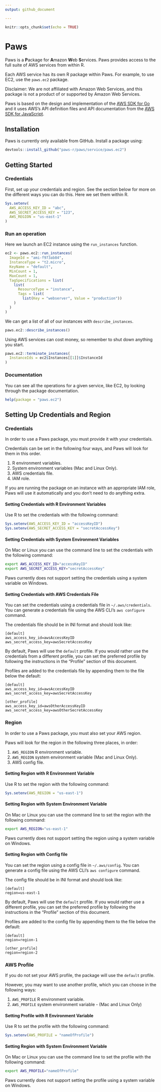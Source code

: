 ```yaml
---
output: github_document

---
```


```r
knitr::opts_chunk$set(echo = TRUE)
```

# Paws

Paws is a **P**ackage for **A**mazon **W**eb **S**ervices. Paws provides
access to the full suite of AWS services from within R.

Each AWS service has its own R package within Paws. For example, to use EC2, use
the `paws.ec2` package.

Disclaimer: We are not affiliated with Amazon Web Services, and this package is
not a product of or supported by Amazon Web Services.

Paws is based on the design and implementation of the 
[AWS SDK for Go](https://github.com/aws/aws-sdk-go) and it uses AWS's API 
definition files and API documentation from the 
[AWS SDK for JavaScript](https://github.com/aws/aws-sdk-js).

## Installation

Paws is currently only available from GitHub. Install a package using:

```r
devtools::install_github("paws-r/paws/service/paws.ec2")
```


## Getting Started

### Credentials

First, set up your credentials and region. See the section below for more on the
different ways you can do this. Here we set them within R.

```r
Sys.setenv(
  AWS_ACCESS_KEY_ID = "abc",
  AWS_SECRET_ACCESS_KEY = "123",
  AWS_REGION = "us-east-1"
)
```

### Run an operation

Here we launch an EC2 instance using the `run_instances` function.

```r
ec2 <- paws.ec2::run_instances(
  ImageId = "ami-f973ab84",
  InstanceType = "t2.micro",
  KeyName = "default",
  MinCount = 1,
  MaxCount = 1,
  TagSpecifications = list(
    list(
      ResourceType = "instance",
      Tags = list(
        list(Key = "webserver", Value = "production"))
    )
  )
)
```

We can get a list of all of our instances with `describe_instances`.

```r
paws.ec2::describe_instances()
```

Using AWS services can cost money, so remember to shut down anything you start.

```r
paws.ec2::terminate_instances(
  InstanceIds = ec2$Instances[[1]]$InstanceId
)
```

### Documentation

You can see all the operations for a given service, like EC2, by looking through
the package documentation.

```r
help(package = "paws.ec2")
```


## Setting Up Credentials and Region

### Credentials

In order to use a Paws package, you must provide it with your credentials.

Credentials can be set in the following four ways, and Paws will look for them
in this order.

1. R environment variables.
2. System environment variables (Mac and Linux Only).
3. AWS credentials file.
4. IAM role.

If you are running the package on an instance with an appropriate IAM role,
Paws will use it automatically and you don't need to do anything extra.


#### Setting Credentials with R Environment Variables
Use R to set the credentials with the following command:
```r
Sys.setenv(AWS_ACCESS_KEY_ID = "accessKeyID")
Sys.setenv(AWS_SECRET_ACCESS_KEY = "secretAccessKey")
```

#### Setting Credentials with System Environment Variables
On Mac or Linux you can use the command line to set the credentials with the
following command:
```bash
export AWS_ACCESS_KEY_ID="accessKeyID"
export AWS_SECRET_ACCESS_KEY="secretAccessKey"
```

Paws currently does not support setting the credentials using a system
variable on Windows.

#### Setting Credentials with AWS Credentials File
You can set the credentials using a credentials file in `~/.aws/credentials`.
You can generate a credentials file using the AWS CLI's `aws configure` command.

The credentials file should be in INI format and should look like:
```
[default]
aws_access_key_id=awsAccessKeyID
aws_secret_access_key=awsSecretAccessKey
```

By default, Paws will use the `default` profile. If you would
rather use the credentials from a different profile, you can set the preferred
profile by following the instructions in the "Profile" section of this
document.

Profiles are added to the credentials file by appending them to the file below
the default:
```
[default]
aws_access_key_id=awsAccessKeyID
aws_secret_access_key=awsSecretAccessKey

[other_profile]
aws_access_key_id=awsOtherAccessKeyID
aws_secret_access_key=awsOtherSecretAccessKey
```

### Region
In order to use a Paws package, you must also set your AWS region.

Paws will look for the region in the following three places, in order:

1. `AWS_REGION` R environment variable.
2. `AWS_REGION` system environment variable (Mac and Linux Only).
3. AWS config file.

#### Setting Region with R Environment Variable
Use R to set the region with the following command:

```r
Sys.setenv(AWS_REGION = "us-east-1")
```

#### Setting Region with System Environment Variable
On Mac or Linux you can use the command line to set the region with the
following command:

```bash
export AWS_REGION="us-east-1"
```

Paws currently does not support setting the region using a system
variable on Windows.

#### Setting Region with Config file
You can set the region using a config file in `~/.aws/config`. You can generate
a config file using the AWS CLI's `aws configure` command.

The config file should be in INI format and should look like:

```
[default]
region=us-east-1
```

By default, Paws will use the `default` profile. If you would rather use a 
different profile, you can set the preferred profile by following the 
instructions in the "Profile" section of this document.

Profiles are added to the config file by appending them to the file below the
default:
```
[default]
region=region-1

[other_profile]
region=region-2
```

### AWS Profile
If you do not set your AWS profile, the package will use the `default` profile.

However, you may want to use another profile, which you can choose in the 
following ways:

1. `AWS_PROFILE` R environment variable.
2. `AWS_PROFILE` system environment variable - (Mac and Linux Only)

#### Setting Profile with R Environment Variable
Use R to set the profile with the following command:
```r
Sys.setenv(AWS_PROFILE = "nameOfProfile")
```

#### Setting Region with System Environment Variable
On Mac or Linux you can use the command line to set the profile with the
following command:
```bash
export AWS_PROFILE="nameOfProfile"
```

Paws currently does not support setting the profile using a system
variable on Windows.
